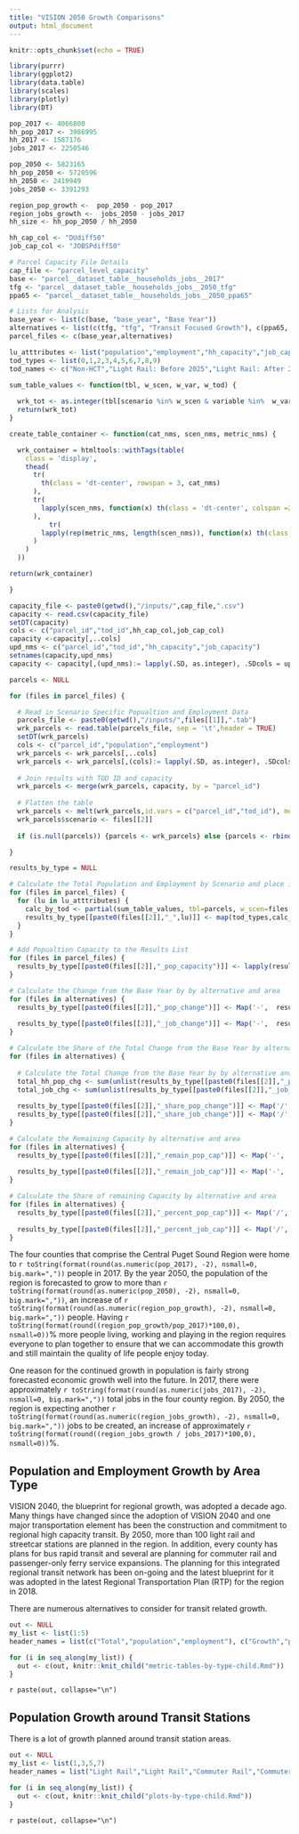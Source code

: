 ```yaml
---
title: "VISION 2050 Growth Comparisons"
output: html_document
---
```


```r
knitr::opts_chunk$set(echo = TRUE)

library(purrr)
library(ggplot2)
library(data.table)
library(scales)
library(plotly)
library(DT)

pop_2017 <- 4066800
hh_pop_2017 <- 3986995
hh_2017 <- 1587176
jobs_2017 <- 2250546

pop_2050 <- 5823165
hh_pop_2050 <- 5720596
hh_2050 <- 2419949
jobs_2050 <- 3391293

region_pop_growth <-  pop_2050 - pop_2017
region_jobs_growth <-  jobs_2050 - jobs_2017
hh_size <- hh_pop_2050 / hh_2050

hh_cap_col <- "DUdiff50"
job_cap_col <- "JOBSPdiff50"

# Parcel Capacity File Details
cap_file <- "parcel_level_capacity"
base <- "parcel__dataset_table__households_jobs__2017"
tfg <- "parcel__dataset_table__households_jobs__2050_tfg"
ppa65 <- "parcel__dataset_table__households_jobs__2050_ppa65"

# Lists for Analysis
base_year <- list(c(base, "base_year", "Base Year"))
alternatives <- list(c(tfg, "tfg", "Transit Focused Growth"), c(ppa65, "ppa65", "PPA 65/75"))
parcel_files <- c(base_year,alternatives)

lu_atttributes <- list("population","employment","hh_capacity","job_capacity")
tod_types <- list(0,1,2,3,4,5,6,7,8,9)
tod_names <- c("Non-HCT","Light Rail: Before 2025","Light Rail: After 2025","Commuter Rail: Before 2025","Commuter Rail: After 2025","Ferry: Before 2025","Ferry: After 2025","Bus Rapid Transit: Before 2025","Bus Rapid Transit: After 2025","Regional Growth Centers")

sum_table_values <- function(tbl, w_scen, w_var, w_tod) {
  
  wrk_tot <- as.integer(tbl[scenario %in% w_scen & variable %in%  w_var & tod_id %in% w_tod,sum(value)])
  return(wrk_tot)
}

create_table_container <- function(cat_nms, scen_nms, metric_nms) {

  wrk_container = htmltools::withTags(table(
    class = 'display',
    thead(
      tr(
        th(class = 'dt-center', rowspan = 3, cat_nms)
      ),
      tr(
        lapply(scen_nms, function(x) th(class = 'dt-center', colspan =2, x))
      ),
          tr(
        lapply(rep(metric_nms, length(scen_nms)), function(x) th(class = 'dt-center', x))
      )
    )
  ))

return(wrk_container)

}

capacity_file <- paste0(getwd(),"/inputs/",cap_file,".csv")
capacity <- read.csv(capacity_file)
setDT(capacity)
cols <- c("parcel_id","tod_id",hh_cap_col,job_cap_col)
capacity <-capacity[,..cols]
upd_nms <- c("parcel_id","tod_id","hh_capacity","job_capacity")
setnames(capacity,upd_nms)
capacity <- capacity[,(upd_nms):= lapply(.SD, as.integer), .SDcols = upd_nms]

parcels <- NULL

for (files in parcel_files) {

  # Read in Scenario Specific Popualtion and Employment Data
  parcels_file <- paste0(getwd(),"/inputs/",files[[1]],".tab")
  wrk_parcels <- read.table(parcels_file, sep = '\t',header = TRUE)
  setDT(wrk_parcels)
  cols <- c("parcel_id","population","employment")
  wrk_parcels <- wrk_parcels[,..cols]
  wrk_parcels <- wrk_parcels[,(cols):= lapply(.SD, as.integer), .SDcols = cols]
  
  # Join results with TOD ID and capacity
  wrk_parcels <- merge(wrk_parcels, capacity, by = "parcel_id")
  
  # Flatten the table
  wrk_parcels <- melt(wrk_parcels,id.vars = c("parcel_id","tod_id"), measure.vars = c("population","employment","hh_capacity","job_capacity"))
  wrk_parcels$scenario <- files[[2]]
  
  if (is.null(parcels)) {parcels <- wrk_parcels} else {parcels <- rbind(parcels,wrk_parcels)}

}

results_by_type = NULL

# Calculate the Total Population and Employment by Scenario and place in a named list
for (files in parcel_files) {
  for (lu in lu_atttributes) {
    calc_by_tod <- partial(sum_table_values, tbl=parcels, w_scen=files[[2]], w_var=lu)
    results_by_type[[paste0(files[[2]],"_",lu)]] <- map(tod_types,calc_by_tod)
  }
}

# Add Popualtion Capacity to the Results List
for (files in parcel_files) {
  results_by_type[[paste0(files[[2]],"_pop_capacity")]] <- lapply(results_by_type[[paste0(files[[2]],"_hh_capacity")]], "*" , hh_size)
}

# Calculate the Change from the Base Year by by alternative and area
for (files in alternatives) {
  results_by_type[[paste0(files[[2]],"_pop_change")]] <- Map('-',  results_by_type[[paste0(files[[2]],"_population")]], results_by_type[["base_year_population"]])
  
  results_by_type[[paste0(files[[2]],"_job_change")]] <- Map('-',  results_by_type[[paste0(files[[2]],"_employment")]], results_by_type[["base_year_employment"]])
}

# Calculate the Share of the Total Change from the Base Year by alternative and area
for (files in alternatives) {
  
  # Calculate the Total Change from the Base Year by by alternative and area
  total_hh_pop_chg <- sum(unlist(results_by_type[[paste0(files[[2]],"_pop_change")]]))
  total_job_chg <- sum(unlist(results_by_type[[paste0(files[[2]],"_job_change")]]))
  
  results_by_type[[paste0(files[[2]],"_share_pop_change")]] <- Map('/',  results_by_type[[paste0(files[[2]],"_pop_change")]], total_hh_pop_chg)
  results_by_type[[paste0(files[[2]],"_share_job_change")]] <- Map('/',  results_by_type[[paste0(files[[2]],"_job_change")]], total_job_chg)
}

# Calculate the Remaining Capacity by alternative and area
for (files in alternatives) {
  results_by_type[[paste0(files[[2]],"_remain_pop_cap")]] <- Map('-',  results_by_type[[paste0(files[[2]],"_pop_capacity")]], results_by_type[[paste0(files[[2]],"_pop_change")]])
  
  results_by_type[[paste0(files[[2]],"_remain_job_cap")]] <- Map('-',  results_by_type[[paste0(files[[2]],"_job_capacity")]], results_by_type[[paste0(files[[2]],"_job_change")]])
}

# Calculate the Share of remaining Capacity by alternative and area
for (files in alternatives) {
  results_by_type[[paste0(files[[2]],"_percent_pop_cap")]] <- Map('/',  results_by_type[[paste0(files[[2]],"_pop_change")]], results_by_type[[paste0(files[[2]],"_pop_capacity")]])
  
  results_by_type[[paste0(files[[2]],"_percent_job_cap")]] <- Map('/',  results_by_type[[paste0(files[[2]],"_job_change")]], results_by_type[[paste0(files[[2]],"_job_capacity")]])
}

```

The four counties that comprise the Central Puget Sound Region were home to `r toString(format(round(as.numeric(pop_2017), -2), nsmall=0, big.mark=","))` people in 2017. By the year 2050, the population of the region is forecasted to grow to more than `r toString(format(round(as.numeric(pop_2050), -2), nsmall=0, big.mark=","))`, an increase of `r toString(format(round(as.numeric(region_pop_growth), -2), nsmall=0, big.mark=","))` people. Having `r toString(format(round((region_pop_growth/pop_2017)*100,0), nsmall=0))`% more people living, working and playing in the region requires everyone to plan together to ensure that we can accommodate this growth and still maintain the quality of life people enjoy today.

One reason for the continued growth in population is fairly strong forecasted economic growth well into the future. In 2017, there were approximately `r toString(format(round(as.numeric(jobs_2017), -2), nsmall=0, big.mark=","))` total jobs in the four county region. By 2050, the region is expecting another `r toString(format(round(as.numeric(region_jobs_growth), -2), nsmall=0, big.mark=","))` jobs to be created, an increase of approximately `r toString(format(round((region_jobs_growth / jobs_2017)*100,0), nsmall=0))`%.



## Population and Employment Growth by Area Type {.tabset .tabset.fade .tabset-pills}

VISION 2040, the blueprint for regional growth, was adopted a decade ago. Many things have changed since the adoption of VISION 2040 and one major transportation element has been the construction and commitment to regional high capacity transit. By 2050, more than 100 light rail and streetcar stations are planned in the region. In addition, every county has plans for bus rapid transit and several are planning for commuter rail and passenger-only ferry service expansions. The planning for this integrated regional transit network has been on-going and the latest blueprint for it was adopted in the latest Regional Transportation Plan (RTP) for the region in 2018.

There are numerous alternatives to consider for transit related growth.

```r
out <- NULL
my_list <- list(1:5)
header_names = list(c("Total","population","employment"), c("Growth","pop_change","job_change"), c("Share of Growth","share_pop_change","share_job_change"), c("Percent of Capacity Used","percent_pop_cap","percent_job_cap"), c("Remaining Capacity","remain_pop_cap","remain_job_cap"))

for (i in seq_along(my_list)) {
  out <- c(out, knitr::knit_child("metric-tables-by-type-child.Rmd"))
}
```

`r paste(out, collapse="\n")`


## Population Growth around Transit Stations {.tabset .tabset.fade .tabset-pills}
There is a lot of growth planned around transit station areas.

```r
out <- NULL
my_list <- list(1,3,5,7)
header_names = list("Light Rail","Light Rail","Commuter Rail","Commuter Rail","Ferry","Ferry","Bus Rapid Transit","Bus Rapid Transit")

for (i in seq_along(my_list)) {
  out <- c(out, knitr::knit_child("plots-by-type-child.Rmd"))
}
```

`r paste(out, collapse="\n")`

